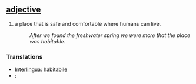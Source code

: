 == [[adjective]] ==
#a place that is safe and comfortable where humans can live.
#:''After we found the freshwater spring we were more that the place was habitable''.
=== Translations ===
*[[Interlingua]]: [[habitabile]]
*[[]]: [[]]